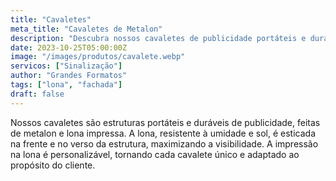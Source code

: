 ```yaml
---
title: "Cavaletes"
meta_title: "Cavaletes de Metalon"
description: "Descubra nossos cavaletes de publicidade portáteis e duráveis. Com lona resistente e personalizável, são perfeitos para maximizar a visibilidade do seu negócio!"
date: 2023-10-25T05:00:00Z
image: "/images/produtos/cavalete.webp"
servicos: ["Sinalização"]
author: "Grandes Formatos"
tags: ["lona", "fachada"]
draft: false
---
```


Nossos cavaletes são estruturas portáteis e duráveis de publicidade, feitas de metalon e lona impressa. A lona, resistente à umidade e sol, é esticada na frente e no verso da estrutura, maximizando a visibilidade. A impressão na lona é personalizável, tornando cada cavalete único e adaptado ao propósito do cliente.

<ButtonWhatsapp
  label="ORÇAMENTO PELO WHATSAPP"
  tag="_blank"
  produto="Cavalete"
  phoneNumber="5567999005557"
/>
